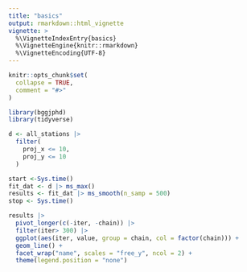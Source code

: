 ```yaml
---
title: "basics"
output: rmarkdown::html_vignette
vignette: >
  %\VignetteIndexEntry{basics}
  %\VignetteEngine{knitr::rmarkdown}
  %\VignetteEncoding{UTF-8}
---
```


```r
knitr::opts_chunk$set(
  collapse = TRUE,
  comment = "#>"
)
```

```r
library(bggjphd)
library(tidyverse)
```


```r
d <- all_stations |> 
  filter(
    proj_x <= 10,
    proj_y <= 10
  )


```



```r
start <-Sys.time()
fit_dat <- d |> ms_max()
results <- fit_dat |> ms_smooth(n_samp = 500)
stop <- Sys.time()
```


```r
results |> 
  pivot_longer(c(-iter, -chain)) |> 
  filter(iter> 300) |> 
  ggplot(aes(iter, value, group = chain, col = factor(chain))) +
  geom_line() +
  facet_wrap("name", scales = "free_y", ncol = 2) +
  theme(legend.position = "none")
```

